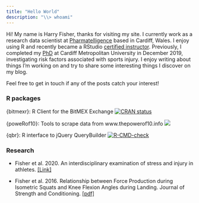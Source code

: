 ```yaml
---
title: "Hello World"
description: "\\> whoami"
---
```


Hi! My name is Harry Fisher, thanks for visiting my site. I currently work as a research data scientist at [Pharmatelligence](http://www.pharmatelligence.co.uk/our-experts.php) based in Cardiff, Wales. I enjoy using R and recently became a RStudio [certified instructor](https://education.rstudio.com/trainers/people/fisher+harry/). Previously, I completed my [PhD](https://github.com/hfshr/phd-thesis/blob/master/full_phd.pdf) at Cardiff Metropolitan University in December 2019, investigating risk factors associated with sports injury. I enjoy writing about things I'm working on and try to share some interesting things I discover on my blog.

Feel free to get in touch if any of the posts catch your interest!

### R packages

{bitmexr}: R Client for the BitMEX Exchange [![CRAN status](https://www.r-pkg.org/badges/version/bitmexr)](https://CRAN.R-project.org/package=bitmexr)

{poweRof10}: Tools to scrape data from www.thepowerof10.info [![](https://img.shields.io/badge/just-for%20fun-blue.svg)](https://github.com/hfshr/poweRof10) 

{qbr}: R interface to jQuery QueryBuilder [![R-CMD-check](https://github.com/hfshr/qbr/workflows/R-CMD-check/badge.svg)](https://github.com/hfshr/qbr/actions)

### Research
  
* Fisher et al. 2020. An interdisciplinary examination of stress and injury in athletes. [[Link]](https://www.frontiersin.org/articles/10.3389/fspor.2020.595619/abstract)
  
* Fisher et al. 2016. Relationship between Force Production during Isometric Squats and Knee Flexion Angles during Landing. Journal of Strength and Conditioning. [[pdf]](data/pdfs/fisher-2016.pdf)

<div class="mylinks">
<p style="text-align: center;">
    <a href="https://github.com/hfshr" target="_blank" class="fa fa-github"  style="font-size:36px;"></a>
    <a href="mailto:harryfisher21@gmail.com" target="_blank" class="fa fa-envelope" style="font-size:36px;"></a>
    <a href="https://www.linkedin.com/in/drharryfisher/" target="_blank" class="fa fa-linkedin-square" style="font-size:36px;"></a>
    <a href="https://twitter.com/harryfishr" target="_blank" class="fa fa-twitter" style="font-size:36px;"></a>
</p>
</div>


